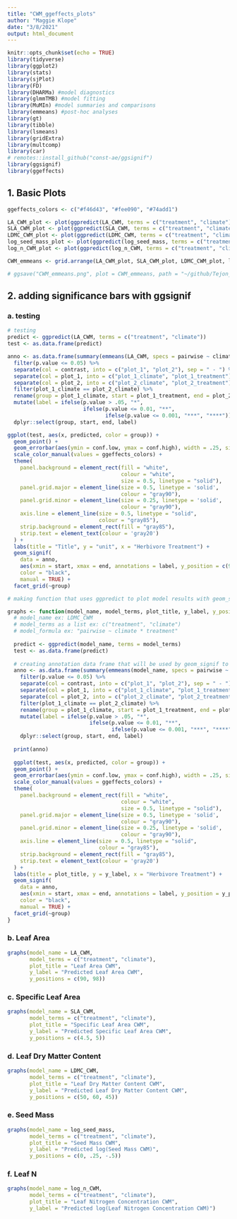 ```yaml
---
title: "CWM_ggeffects_plots"
author: "Maggie Klope"
date: "3/8/2021"
output: html_document
---
```


```r
knitr::opts_chunk$set(echo = TRUE)
library(tidyverse)
library(ggplot2)
library(stats)
library(sjPlot)
library(FD)
library(DHARMa) #model diagnostics
library(glmmTMB) #model fitting
library(MuMIn) #model summaries and comparisons
library(emmeans) #post-hoc analyses
library(gt)
library(tibble)
library(lsmeans)
library(gridExtra)
library(multcomp)
library(car)
# remotes::install_github("const-ae/ggsignif")
library(ggsignif)
library(ggeffects)
```

## 1. Basic Plots
```r
ggeffects_colors <- c("#f46d43", "#fee090", "#74add1")

LA_CWM_plot <- plot(ggpredict(LA_CWM, terms = c("treatment", "climate")),  colors = ggeffects_colors,facet = TRUE)
SLA_CWM_plot <- plot(ggpredict(SLA_CWM, terms = c("treatment", "climate")),  colors = ggeffects_colors,facet = TRUE)
LDMC_CWM_plot <- plot(ggpredict(LDMC_CWM, terms = c("treatment", "climate")),  colors = ggeffects_colors, facet = TRUE)
log_seed_mass_plot <- plot(ggpredict(log_seed_mass, terms = c("treatment", "climate")),  colors = ggeffects_colors,facet = TRUE)
log_n_CWM_plot <- plot(ggpredict(log_n_CWM, terms = c("treatment", "climate")),  colors = ggeffects_colors,facet = TRUE)

CWM_emmeans <- grid.arrange(LA_CWM_plot, SLA_CWM_plot, LDMC_CWM_plot, log_seed_mass_plot, log_n_CWM_plot)

# ggsave("CWM_emmeans.png", plot = CWM_emmeans, path = "~/github/Tejon_Functional_Traits/Figures/ggeffects_graphs", height = 7, width = 10)
```

## 2. adding significance bars with ggsignif

### a. testing
```r
# testing
predict <- ggpredict(LA_CWM, terms = c("treatment", "climate"))
test <- as.data.frame(predict)

anno <- as.data.frame(summary(emmeans(LA_CWM, specs = pairwise ~ climate + treatment))$contrasts) %>%
  filter(p.value <= 0.05) %>%
  separate(col = contrast, into = c("plot_1", "plot_2"), sep = " - ") %>%
  separate(col = plot_1, into = c("plot_1_climate", "plot_1_treatment"), sep = ",") %>%
  separate(col = plot_2, into = c("plot_2_climate", "plot_2_treatment"), sep = ",") %>%
  filter(plot_1_climate == plot_2_climate) %>%
  rename(group = plot_1_climate, start = plot_1_treatment, end = plot_2_treatment) %>%
  mutate(label = ifelse(p.value > .05, "*",
                        ifelse(p.value <= 0.01, "**",
                               ifelse(p.value <= 0.001, "***", "****")))) %>%
  dplyr::select(group, start, end, label)

ggplot(test, aes(x, predicted, color = group)) +
  geom_point() +
  geom_errorbar(aes(ymin = conf.low, ymax = conf.high), width = .25, size = .75) +
  scale_color_manual(values = ggeffects_colors) +
  theme(
    panel.background = element_rect(fill = "white",
                                    colour = "white",
                                    size = 0.5, linetype = "solid"),
    panel.grid.major = element_line(size = 0.5, linetype = 'solid',
                                    colour = "gray90"),
    panel.grid.minor = element_line(size = 0.25, linetype = 'solid',
                                    colour = "gray90"),
    axis.line = element_line(size = 0.5, linetype = "solid",
                             colour = "gray85"),
    strip.background = element_rect(fill = "gray85"),
    strip.text = element_text(colour = 'gray20')
  ) +
  labs(title = "Title", y = "unit", x = "Herbivore Treatment") +
  geom_signif(
    data = anno,
    aes(xmin = start, xmax = end, annotations = label, y_position = c(90, 97)),
    color = "black",
    manual = TRUE) +
  facet_grid(~group)
```

```r
# making function that uses ggpredict to plot model results with geom_signif to show differences in significance

graphs <- function(model_name, model_terms, plot_title, y_label, y_positions = 20) {
  # model_name ex: LDMC_CWM
  # model_terms as a list ex: c("treatment", "climate")
  # model_formula ex: "pairwise ~ climate * treatment"
  
  predict <- ggpredict(model_name, terms = model_terms)
  test <- as.data.frame(predict)
  
  # creating annotation data frame that will be used by geom_signif to get around the facet_wrap() problem
  anno <- as.data.frame(summary(emmeans(model_name, specs = pairwise ~ climate + treatment))$contrasts) %>% 
    filter(p.value <= 0.05) %>% 
    separate(col = contrast, into = c("plot_1", "plot_2"), sep = " - ") %>% 
    separate(col = plot_1, into = c("plot_1_climate", "plot_1_treatment"), sep = ",") %>% 
    separate(col = plot_2, into = c("plot_2_climate", "plot_2_treatment"), sep = ",") %>% 
    filter(plot_1_climate == plot_2_climate) %>% 
    rename(group = plot_1_climate, start = plot_1_treatment, end = plot_2_treatment) %>% 
    mutate(label = ifelse(p.value > .05, "*", 
                          ifelse(p.value <= 0.01, "**",
                                 ifelse(p.value <= 0.001, "***", "****")))) %>% 
    dplyr::select(group, start, end, label)
  
  print(anno)
  
  ggplot(test, aes(x, predicted, color = group)) +
  geom_point() +
  geom_errorbar(aes(ymin = conf.low, ymax = conf.high), width = .25, size = .75) +
  scale_color_manual(values = ggeffects_colors) +
  theme(
    panel.background = element_rect(fill = "white",
                                    colour = "white",
                                    size = 0.5, linetype = "solid"),
    panel.grid.major = element_line(size = 0.5, linetype = 'solid',
                                    colour = "gray90"),
    panel.grid.minor = element_line(size = 0.25, linetype = 'solid',
                                    colour = "gray90"),
    axis.line = element_line(size = 0.5, linetype = "solid",
                             colour = "gray85"),
    strip.background = element_rect(fill = "gray85"),
    strip.text = element_text(colour = 'gray20')
  ) +
  labs(title = plot_title, y = y_label, x = "Herbivore Treatment") +
  geom_signif(
    data = anno,
    aes(xmin = start, xmax = end, annotations = label, y_position = y_positions),
    color = "black",
    manual = TRUE) +
  facet_grid(~group)
}

```

### b. Leaf Area
```r
graphs(model_name = LA_CWM,
       model_terms = c("treatment", "climate"),
       plot_title = "Leaf Area CWM",
       y_label = "Predicted Leaf Area CWM",
       y_positions = c(90, 98))
```

### c. Specific Leaf Area
```r
graphs(model_name = SLA_CWM,
       model_terms = c("treatment", "climate"),
       plot_title = "Specific Leaf Area CWM",
       y_label = "Predicted Specific Leaf Area CWM",
       y_positions = c(4.5, 5))
```

### d. Leaf Dry Matter Content
```r
graphs(model_name = LDMC_CWM,
       model_terms = c("treatment", "climate"),
       plot_title = "Leaf Dry Matter Content CWM",
       y_label = "Predicted Leaf Dry Matter Content CWM",
       y_positions = c(50, 60, 45))
```

### e. Seed Mass
```r
graphs(model_name = log_seed_mass,
       model_terms = c("treatment", "climate"),
       plot_title = "Seed Mass CWM",
       y_label = "Predicted log(Seed Mass CWM)",
       y_positions = c(0, .25, -.5))
```

### f. Leaf N
```r
graphs(model_name = log_n_CWM,
       model_terms = c("treatment", "climate"),
       plot_title = "Leaf Nitrogen Concentration CWM",
       y_label = "Predicted log(Leaf Nitrogen Concentration CWM)")
```

